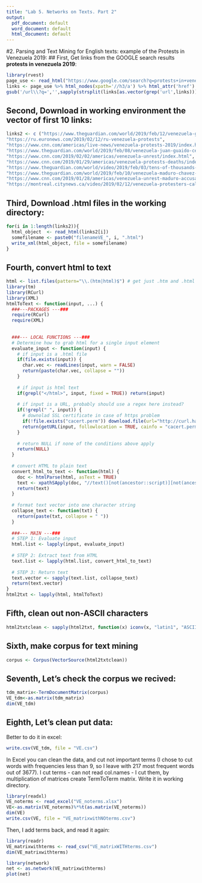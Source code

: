 ```yaml
---
title: "Lab 5. Networks on Texts. Part 2"
output:
  pdf_document: default
  word_document: default
  html_document: default
---
```


\begin{center}
National Research University Higher School of Economics,  
Faculty of Social Sciences


{\Large Introduction to Network Analysis, Spring 2019 \par}


\large \textbf{Seminar 5, Part II, 15/02/2019}

Dmitry Zaytsev, PhD and Valentina Kuskova, PhD 

\small{(with deep appreciation to all used sources; references available in text and upon request)}

\end{center}

#2. Parsing and Text Mining for English texts: example of the Protests in Venezuela 2019:
## First, Get links from the GOOGLE search results **protests in venezuela 2019**:
```r
library(rvest)
page_use <- read_html("https://www.google.com/search?q=protests+in+venezuela+2019&num=100&newwindow=1&rlz=1C1CHBD_ruRU822RU822&source=lnms&tbm=nws&sa=X&ved=0ahUKEwjy9KXXxbjgAhWp5KYKHWWbDxQQ_AUIDygC&biw=1440&bih=790")
links <- page_use %>% html_nodes(xpath='//h3/a') %>% html_attr('href')
gsub('/url\\?q=','',sapply(strsplit(links[as.vector(grep('url',links))],split='&'),'[',1))

```
## Second, Download in working environment the vector of first 10 links:
```r
links2 <- c ("https://www.theguardian.com/world/2019/feb/12/venezuela-guaido-maduro-protest",
"https://ru.euronews.com/2019/02/12/ru-venezuela-protests",
"https://www.cnn.com/americas/live-news/venezuela-protests-2019/index.html",
"https://www.theguardian.com/world/2019/feb/08/venezuela-juan-guaido-central-university-speech-maduro-protests",
"https://www.cnn.com/2019/02/02/americas/venezuela-unrest/index.html",
"https://www.cnn.com/2019/01/29/americas/venezuela-protests-deaths/index.html",
"https://www.theguardian.com/world/video/2019/feb/03/tens-of-thousands-protest-in-venezuela-to-urge-nicolas-maduro-to-resign-video",
"https://www.theguardian.com/world/2019/feb/10/venezuela-maduro-chavez-guaido-protests",
"https://www.cnn.com/2019/01/28/americas/venezuela-unrest-maduro-accusations-guaido/index.html",
"https://montreal.citynews.ca/video/2019/02/12/venezuela-protesters-call-for-emergency-aid/")

```
## Third, Download .html files in the working directory:
```r
for(i in 1:length(links2)){
  html_object  <- read_html(links2[i])
  somefilename <- paste0("filenameVE_", i, ".html")
  write_xml(html_object, file = somefilename)
}

```
## Fourth, convert html to text
```r
html <- list.files(pattern="\\.(htm|html)$") # get just .htm and .html files
library(tm)
library(RCurl)
library(XML)
htmlToText <- function(input, ...) {
  ###---PACKAGES ---###
  require(RCurl)
  require(XML)
  
  
  ###--- LOCAL FUNCTIONS ---###
  # Determine how to grab html for a single input element
  evaluate_input <- function(input) {    
    # if input is a .html file
    if(file.exists(input)) {
      char.vec <- readLines(input, warn = FALSE)
      return(paste(char.vec, collapse = ""))
    }
    
    # if input is html text
    if(grepl("</html>", input, fixed = TRUE)) return(input)
    
    # if input is a URL, probably should use a regex here instead?
    if(!grepl(" ", input)) {
      # downolad SSL certificate in case of https problem
      if(!file.exists("cacert.perm")) download.file(url="http://curl.haxx.se/ca/cacert.pem", destfile="cacert.perm")
      return(getURL(input, followlocation = TRUE, cainfo = "cacert.perm"))
    }
    
    # return NULL if none of the conditions above apply
    return(NULL)
  }
  
  # convert HTML to plain text
  convert_html_to_text <- function(html) {
    doc <- htmlParse(html, asText = TRUE)
    text <- xpathSApply(doc, "//text()[not(ancestor::script)][not(ancestor::style)][not(ancestor::noscript)][not(ancestor::form)]", xmlValue)
    return(text)
  }
  
  # format text vector into one character string
  collapse_text <- function(txt) {
    return(paste(txt, collapse = " "))
  }
  
  ###--- MAIN ---###
  # STEP 1: Evaluate input
  html.list <- lapply(input, evaluate_input)
  
  # STEP 2: Extract text from HTML
  text.list <- lapply(html.list, convert_html_to_text)
  
  # STEP 3: Return text
  text.vector <- sapply(text.list, collapse_text)
  return(text.vector)
}
html2txt <- lapply(html, htmlToText)
```
## Fifth, clean out non-ASCII characters
```r
html2txtclean <- sapply(html2txt, function(x) iconv(x, "latin1", "ASCII", sub=""))
```
## Sixth, make corpus for text mining
```r
corpus <- Corpus(VectorSource(html2txtclean))
```
## Seventh, Let’s check the corpus we recived:
```r
tdm_matrix<-TermDocumentMatrix(corpus)
VE_tdm<-as.matrix(tdm_matrix)
dim(VE_tdm)
```

## Eighth, Let's clean put data:
Better to do it in excel:
```r
write.csv(VE_tdm, file = "VE.csv")
```
In Excel you can clean the data, and cut not important terms (I chose to cut words with frequencies less than 9, so I leave with 217 most frequent words out of 3677). I cut terms - can not read col.names - I cut them, by multiplication of matrices create TermToTerm matrix. Write it in working directory.

```r
library(readxl)
VE_noterms <- read_excel("VE_noterms.xlsx")
VE<-as.matrix(VE_noterms)%*%t(as.matrix(VE_noterms))
dim(VE)
write.csv(VE, file = "VE_matrixwithNOterms.csv")
```
Then, I add terms back, and read it again:
```r
library(readr)
VE_matrixwithterms <- read_csv("VE_matrixWITHterms.csv")
dim(VE_matrixwithterms)
```

```r
library(network)
net <- as.network(VE_matrixwithterms)
plot(net)
```







